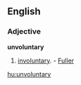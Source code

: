 ==English==

===Adjective===
'''unvoluntary'''

# {{obsolete}} [[involuntary]]. - [[Fuller]]

[[hu:unvoluntary]]